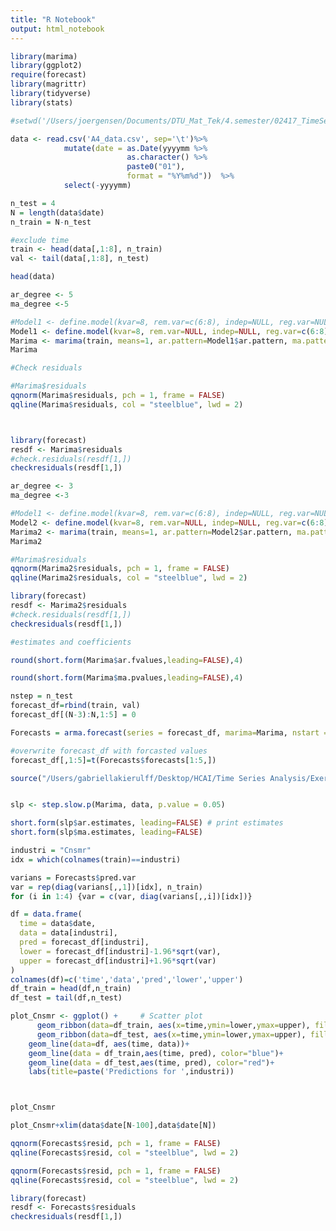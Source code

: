 ```yaml
---
title: "R Notebook"
output: html_notebook
---
```


```r
library(marima)
library(ggplot2)
require(forecast)
library(magrittr)
library(tidyverse)
library(stats)

#setwd('/Users/joergensen/Documents/DTU_Mat_Tek/4.semester/02417_TimeSeriesAnalysis/Asignment4')

data <- read.csv('A4_data.csv', sep='\t')%>% 
            mutate(date = as.Date(yyyymm %>% 
                          as.character() %>% 
                          paste0("01"), 
                          format = "%Y%m%d"))  %>% 
            select(-yyyymm)

n_test = 4
N = length(data$date)
n_train = N-n_test

#exclude time
train <- head(data[,1:8], n_train)
val <- tail(data[,1:8], n_test)

head(data)
```

```r
ar_degree <- 5
ma_degree <-5

#Model1 <- define.model(kvar=8, rem.var=c(6:8), indep=NULL, reg.var=NULL, ma=c(1:ma_degree), ar=c(1:ar_degree))
Model1 <- define.model(kvar=8, rem.var=NULL, indep=NULL, reg.var=c(6:8), ma=c(1:ma_degree), ar=c(1:ar_degree))
Marima <- marima(train, means=1, ar.pattern=Model1$ar.pattern, ma.pattern=Model1$ma.pattern, Plot="log.det", Check=FALSE, penalty=1)
Marima
```


```r
#Check residuals

#Marima$residuals
qqnorm(Marima$residuals, pch = 1, frame = FALSE)
qqline(Marima$residuals, col = "steelblue", lwd = 2)




```
```r
library(forecast)
resdf <- Marima$residuals
#check.residuals(resdf[1,])
checkresiduals(resdf[1,])


```





```r
ar_degree <- 3
ma_degree <-3

#Model1 <- define.model(kvar=8, rem.var=c(6:8), indep=NULL, reg.var=NULL, ma=c(1:ma_degree), ar=c(1:ar_degree))
Model2 <- define.model(kvar=8, rem.var=NULL, indep=NULL, reg.var=c(6:8), ma=c(1:ma_degree), ar=c(1:ar_degree))
Marima2 <- marima(train, means=1, ar.pattern=Model2$ar.pattern, ma.pattern=Model2$ma.pattern, Plot="log.det", Check=FALSE, penalty=1)
Marima2
```
```r
#Marima$residuals
qqnorm(Marima2$residuals, pch = 1, frame = FALSE)
qqline(Marima2$residuals, col = "steelblue", lwd = 2)


```


```r

library(forecast)
resdf <- Marima2$residuals
#check.residuals(resdf[1,])
checkresiduals(resdf[1,])


```






```r
#estimates and coefficients

round(short.form(Marima$ar.fvalues,leading=FALSE),4)

```



```r

round(short.form(Marima$ma.pvalues,leading=FALSE),4)


```




```r
nstep = n_test
forecast_df=rbind(train, val)
forecast_df[(N-3):N,1:5] = 0

Forecasts = arma.forecast(series = forecast_df, marima=Marima, nstart = n_train, nstep = nstep)

#overwrite forecast_df with forcasted values
forecast_df[,1:5]=t(Forecasts$forecasts[1:5,])

```


```r
source("/Users/gabriellakierulff/Desktop/HCAI/Time Series Analysis/Exercises/step.slow.p.marima_2017.R")


slp <- step.slow.p(Marima, data, p.value = 0.05)

short.form(slp$ar.estimates, leading=FALSE) # print estimates
short.form(slp$ma.estimates, leading=FALSE)
```



```r

industri = "Cnsmr"
idx = which(colnames(train)==industri)

varians = Forecasts$pred.var
var = rep(diag(varians[,,1])[idx], n_train)
for (i in 1:4) {var = c(var, diag(varians[,,i])[idx])}

df = data.frame(
  time = data$date,
  data = data[industri],
  pred = forecast_df[industri],
  lower = forecast_df[industri]-1.96*sqrt(var),
  upper = forecast_df[industri]+1.96*sqrt(var)
)
colnames(df)=c('time','data','pred','lower','upper')
df_train = head(df,n_train)
df_test = tail(df,n_test)

plot_Cnsmr <- ggplot() +     # Scatter plot
      geom_ribbon(data=df_train, aes(x=time,ymin=lower,ymax=upper), fill="blue", alpha=0.5)+
      geom_ribbon(data=df_test, aes(x=time,ymin=lower,ymax=upper), fill="red", alpha=0.5)+
    geom_line(data=df, aes(time, data))+ 
    geom_line(data = df_train,aes(time, pred), color="blue")+
    geom_line(data = df_test,aes(time, pred), color="red")+
    labs(title=paste('Predictions for ',industri))



plot_Cnsmr

plot_Cnsmr+xlim(data$date[N-100],data$date[N])

```
```r
qqnorm(Forecasts$resid, pch = 1, frame = FALSE)
qqline(Forecasts$resid, col = "steelblue", lwd = 2)

```



```r

qqnorm(Forecasts$resid, pch = 1, frame = FALSE)
qqline(Forecasts$resid, col = "steelblue", lwd = 2)


```

```r
library(forecast)
resdf <- Forecasts$residuals
checkresiduals(resdf[1,])



```



